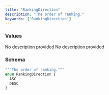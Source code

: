 ```yaml
---
title: "RankingDirection"
description: "The order of ranking."
keywords: ['RankingDirection']
---
```


### Values

<ResponseField name="ASC" type="enum">
  No description provided
</ResponseField>

<ResponseField name="DESC" type="enum">
  No description provided
</ResponseField>

### Schema


```graphql 
"""The order of ranking."""
enum RankingDirection {
  ASC
  DESC
}
```
